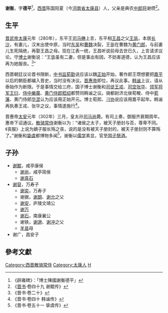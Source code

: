 '''谢衡'''，字'''德平'''<ref>《辟雍碑》：「博士陳國謝衡德平」</ref>，[[西晋|西晋]]陈国阳夏（今[[河南省|河南省]][[太康县|太康县]]）人，父亲是典农[[中郎将|中郎将]]谢缵<ref>《[[晋书|晋书]]·卷四十九 谢鲲传》</ref>。

==生平==
[[晋武帝|晋武帝]][[太康|太康]]元年（280年），东平王[[司马楙|司马楙]]上言，东平相[[王昌_(三國)|王昌]]之父[[王毖|王毖]]，本居[[长沙|长沙]]，有妻儿，汉末出使中原，当时[[东吴|东吴]]和[[曹魏|曹魏]]决裂，王毖在曹魏为[[黄门郎|黄门郎]]，与前妻儿生死隔绝，再娶王昌之母。现在江表一统，王昌听说前母去世已久，上言请求议论。守[[博士_(官职)|博士]]谢衡说：“王毖虽有二妻，但是事出有因，不妨害道德，认为王昌应该再为她服丧。<ref>《晋书·卷二十》</ref>”

西晋朝廷议论晋书限断，[[中书监|中书监]][[荀勖|荀勖]]说应该以魏[[正始_(曹魏)|正始]]开始，著作郎王瓒想要把[[嘉平_(曹魏)|嘉平]]以后的朝臣都编入晋史，当时没有决议。[[晋惠帝|晋惠帝]]即位，再议此事。[[韩谧|韩谧]]上议，请从泰始作为断限。于是事情交给三府，国子博士谢衡和[[司徒|司徒]][[王戎|王戎]]、[[司空|司空]][[张华|张华]]、[[领军将军|领军将军]][[王衍|王衍]]、[[侍中|侍中]][[樂廣|樂廣]]、[[黄门侍郎|黄门侍郎]][[嵇绍|嵇绍]]都赞同韩谧之议。骑都尉济北侯荀畯、侍中[[荀藩|荀藩]]、黄门侍郎[[华混|华混]]认为应该用正始开元。博士荀熙、[[刁协|刁协]]说应该用嘉平起年。韩谧再执奏王戎、张华之议，事情遂施行<ref>《晋书·卷四十 韩谧传》</ref>。

晋惠帝[[太安_(西晋)|太安]]元年（302年）三月，皇太孙[[司马尚|司马尚]]薨。有司上奏，御服齐衰期周年。惠帝下诏通议。[[散骑常侍|散骑常侍]]谢衡以为：“诸侯之太子，被天子册封与否，尊卑不同。《丧服》上说为嫡子服长殇之丧，说的是没有被天子册封的，被天子册封则不算殇了。”谢衡和[[挚虞|挚虞]]都博物多闻<ref>《晋书·卷五十一 挚虞传》</ref>，谢衡以[[儒学|儒学]]素显，官至[[国子祭酒|国子祭酒]]。

==子孙==
*[[谢鲲|谢鲲]]，咸亭康侯
**[[谢尚|谢尚]]，咸亭简侯
**[[谢真石|谢真石]]
*[[谢裒|谢裒]]，万寿子
**[[谢奕|谢奕]]，万寿子
**谢据，[[谢朗|谢朗]]、[[谢允|谢允]]之父
**[[谢安|谢安]]，庐陵文靖公
**[[谢万|谢万]]
**[[谢石|谢石]]，南康襄公
**谢铁，[[谢邈|谢邈]]、[[谢冲|谢冲]]之父
**[[羊昙|羊昙]]母
*谢广，昌安子

==參考文獻==
{{Reflist}}

{{DEFAULTSORT:X}}
[[Category:西晋散骑常侍|Category:西晋散骑常侍]]
[[Category:太康人|Category:太康人]]
[[Category:陈郡谢氏|H]]